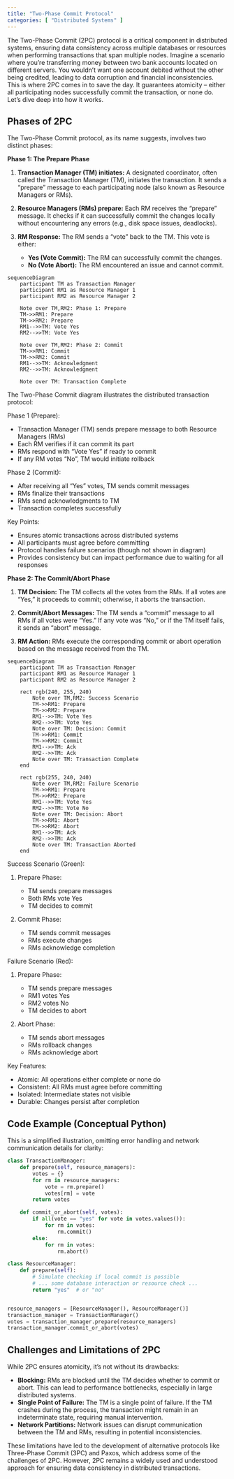 ```yaml
---
title: "Two-Phase Commit Protocol"
categories: [ "Distributed Systems" ]
---
```


The Two-Phase Commit (2PC) protocol is a critical component in distributed systems, ensuring data consistency across multiple databases or resources when performing transactions that span multiple nodes. Imagine a scenario where you're transferring money between two bank accounts located on different servers. You wouldn't want one account debited without the other being credited, leading to data corruption and financial inconsistencies. This is where 2PC comes in to save the day. It guarantees atomicity – either all participating nodes successfully commit the transaction, or none do. Let's dive deep into how it works.

## Phases of 2PC

The Two-Phase Commit protocol, as its name suggests, involves two distinct phases:

**Phase 1: The Prepare Phase**

1.  **Transaction Manager (TM) initiates:** A designated coordinator, often called the Transaction Manager (TM), initiates the transaction. It sends a "prepare" message to each participating node (also known as Resource Managers or RMs).

2.  **Resource Managers (RMs) prepare:** Each RM receives the "prepare" message. It checks if it can successfully commit the changes locally without encountering any errors (e.g., disk space issues, deadlocks).

3.  **RM Response:** The RM sends a "vote" back to the TM. This vote is either:

    -   **Yes (Vote Commit):** The RM can successfully commit the changes.
    -   **No (Vote Abort):** The RM encountered an issue and cannot commit.

```mermaid
sequenceDiagram
    participant TM as Transaction Manager
    participant RM1 as Resource Manager 1
    participant RM2 as Resource Manager 2

    Note over TM,RM2: Phase 1: Prepare
    TM->>RM1: Prepare
    TM->>RM2: Prepare
    RM1-->>TM: Vote Yes
    RM2-->>TM: Vote Yes

    Note over TM,RM2: Phase 2: Commit
    TM->>RM1: Commit
    TM->>RM2: Commit
    RM1-->>TM: Acknowledgment
    RM2-->>TM: Acknowledgment

    Note over TM: Transaction Complete
```

The Two-Phase Commit diagram illustrates the distributed transaction protocol:

Phase 1 (Prepare):

- Transaction Manager (TM) sends prepare message to both Resource Managers (RMs)
- Each RM verifies if it can commit its part
- RMs respond with "Vote Yes" if ready to commit
- If any RM votes "No", TM would initiate rollback

Phase 2 (Commit):

- After receiving all "Yes" votes, TM sends commit messages
- RMs finalize their transactions
- RMs send acknowledgments to TM
- Transaction completes successfully

Key Points:

- Ensures atomic transactions across distributed systems
- All participants must agree before committing
- Protocol handles failure scenarios (though not shown in diagram)
- Provides consistency but can impact performance due to waiting for all responses

**Phase 2: The Commit/Abort Phase**

1.  **TM Decision:** The TM collects all the votes from the RMs. If all votes are "Yes," it proceeds to commit; otherwise, it aborts the transaction.

2.  **Commit/Abort Messages:** The TM sends a "commit" message to all RMs if all votes were "Yes." If any vote was "No," or if the TM itself fails, it sends an "abort" message.

3.  **RM Action:** RMs execute the corresponding commit or abort operation based on the message received from the TM.

```mermaid
sequenceDiagram
    participant TM as Transaction Manager
    participant RM1 as Resource Manager 1
    participant RM2 as Resource Manager 2

    rect rgb(240, 255, 240)
        Note over TM,RM2: Success Scenario
        TM->>RM1: Prepare
        TM->>RM2: Prepare
        RM1-->>TM: Vote Yes
        RM2-->>TM: Vote Yes
        Note over TM: Decision: Commit
        TM->>RM1: Commit
        TM->>RM2: Commit
        RM1-->>TM: Ack
        RM2-->>TM: Ack
        Note over TM: Transaction Complete
    end

    rect rgb(255, 240, 240)
        Note over TM,RM2: Failure Scenario
        TM->>RM1: Prepare
        TM->>RM2: Prepare
        RM1-->>TM: Vote Yes
        RM2-->>TM: Vote No
        Note over TM: Decision: Abort
        TM->>RM1: Abort
        TM->>RM2: Abort
        RM1-->>TM: Ack
        RM2-->>TM: Ack
        Note over TM: Transaction Aborted
    end
```

Success Scenario (Green):

1. Prepare Phase:

   - TM sends prepare messages
   - Both RMs vote Yes
   - TM decides to commit

2. Commit Phase:

   - TM sends commit messages
   - RMs execute changes
   - RMs acknowledge completion

Failure Scenario (Red):

1. Prepare Phase:

   - TM sends prepare messages
   - RM1 votes Yes
   - RM2 votes No
   - TM decides to abort

2. Abort Phase:

   - TM sends abort messages
   - RMs rollback changes
   - RMs acknowledge abort

Key Features:

- Atomic: All operations either complete or none do
- Consistent: All RMs must agree before committing
- Isolated: Intermediate states not visible
- Durable: Changes persist after completion

## Code Example (Conceptual Python)

This is a simplified illustration, omitting error handling and network communication details for clarity:

``` python
class TransactionManager:
    def prepare(self, resource_managers):
        votes = {}
        for rm in resource_managers:
            vote = rm.prepare()
            votes[rm] = vote
        return votes

    def commit_or_abort(self, votes):
        if all(vote == "yes" for vote in votes.values()):
            for rm in votes:
                rm.commit()
        else:
            for rm in votes:
                rm.abort()

class ResourceManager:
    def prepare(self):
        # Simulate checking if local commit is possible
        # ... some database interaction or resource check ...
        return "yes"  # or "no"


resource_managers = [ResourceManager(), ResourceManager()]
transaction_manager = TransactionManager()
votes = transaction_manager.prepare(resource_managers)
transaction_manager.commit_or_abort(votes)
```

## Challenges and Limitations of 2PC

While 2PC ensures atomicity, it's not without its drawbacks:

-   **Blocking:** RMs are blocked until the TM decides whether to commit or abort. This can lead to performance bottlenecks, especially in large distributed systems.
-   **Single Point of Failure:** The TM is a single point of failure. If the TM crashes during the process, the transaction might remain in an indeterminate state, requiring manual intervention.
-   **Network Partitions:** Network issues can disrupt communication between the TM and RMs, resulting in potential inconsistencies.

These limitations have led to the development of alternative protocols like Three-Phase Commit (3PC) and Paxos, which address some of the challenges of 2PC. However, 2PC remains a widely used and understood approach for ensuring data consistency in distributed transactions.